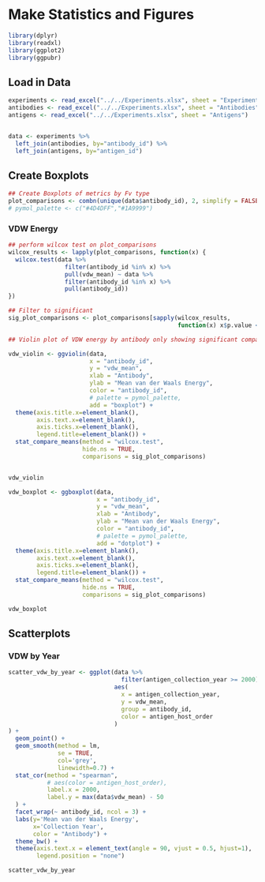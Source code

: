 # Make Statistics and Figures

```r
library(dplyr)
library(readxl)
library(ggplot2)
library(ggpubr)
```

## Load in Data

```r
experiments <- read_excel("../../Experiments.xlsx", sheet = "Experiments")
antibodies <- read_excel("../../Experiments.xlsx", sheet = "Antibodies")
antigens <- read_excel("../../Experiments.xlsx", sheet = "Antigens")


data <- experiments %>% 
  left_join(antibodies, by="antibody_id") %>% 
  left_join(antigens, by="antigen_id")
```

## Create Boxplots

```r
## Create Boxplots of metrics by Fv type
plot_comparisons <- combn(unique(data$antibody_id), 2, simplify = FALSE)
# pymol_palette <- c("#4D4DFF","#1A9999")
```

### VDW Energy

```r
## perform wilcox test on plot_comparisons
wilcox_results <- lapply(plot_comparisons, function(x) {
  wilcox.test(data %>% 
                filter(antibody_id %in% x) %>% 
                pull(vdw_mean) ~ data %>% 
                filter(antibody_id %in% x) %>% 
                pull(antibody_id))
})

## Filter to significant
sig_plot_comparisons <- plot_comparisons[sapply(wilcox_results,
                                                function(x) x$p.value < 0.05)]
```

```r
## Violin plot of VDW energy by antibody only showing significant comparisons

vdw_violin <- ggviolin(data,
                       x = "antibody_id",
                       y = "vdw_mean",
                       xlab = "Antibody",
                       ylab = "Mean van der Waals Energy",
                       color = "antibody_id",
                       # palette = pymol_palette,
                       add = "boxplot") + 
  theme(axis.title.x=element_blank(),
        axis.text.x=element_blank(),
        axis.ticks.x=element_blank(),
        legend.title=element_blank()) +
  stat_compare_means(method = "wilcox.test",
                     hide.ns = TRUE,
                     comparisons = sig_plot_comparisons)


vdw_violin
```

```r
vdw_boxplot <- ggboxplot(data,
                         x = "antibody_id",
                         y = "vdw_mean",
                         xlab = "Antibody",
                         ylab = "Mean van der Waals Energy",
                         color = "antibody_id",
                         # palette = pymol_palette,
                         add = "dotplot") + 
  theme(axis.title.x=element_blank(),
        axis.text.x=element_blank(),
        axis.ticks.x=element_blank(),
        legend.title=element_blank()) +
  stat_compare_means(method = "wilcox.test",
                     hide.ns = TRUE,
                     comparisons = sig_plot_comparisons)

vdw_boxplot
```

## Scatterplots

### VDW by Year

```r
scatter_vdw_by_year <- ggplot(data %>% 
                                filter(antigen_collection_year >= 2000),
                              aes(
                                x = antigen_collection_year,
                                y = vdw_mean,
                                group = antibody_id,
                                color = antigen_host_order
                              )
) + 
  geom_point() +
  geom_smooth(method = lm,
              se = TRUE,
              col='grey',
              linewidth=0.7) +
  stat_cor(method = "spearman",
           # aes(color = antigen_host_order),
           label.x = 2000,
           label.y = max(data$vdw_mean) - 50
  ) +
  facet_wrap(~ antibody_id, ncol = 3) +
  labs(y='Mean van der Waals Energy',
       x='Collection Year',
       color = "Antibody") +
  theme_bw() +
  theme(axis.text.x = element_text(angle = 90, vjust = 0.5, hjust=1),
        legend.position = "none")

scatter_vdw_by_year
```
